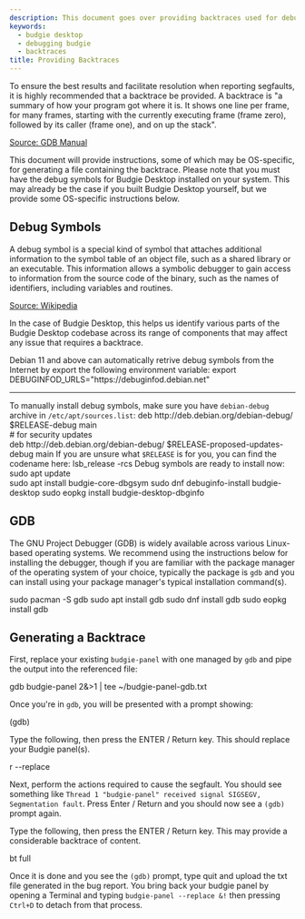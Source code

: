 ```yaml
---
description: This document goes over providing backtraces used for debugging potential issues with Budgie Desktop.
keywords:
  - budgie desktop
  - debugging budgie
  - backtraces
title: Providing Backtraces
---
```



To ensure the best results and facilitate resolution when reporting segfaults, it is highly recommended that a backtrace be provided. A backtrace is "a summary of how your program got where it is. It shows one line per frame, for many frames, starting with the currently executing frame (frame zero), followed by its caller (frame one), and on up the stack".

[Source: GDB Manual](https://ftp.gnu.org/old-gnu/Manuals/gdb/html_node/gdb_42.html#SEC43)

This document will provide instructions, some of which may be OS-specific, for generating a file containing the backtrace. Please note that you must have the debug symbols for Budgie Desktop installed on your system. This may already be the case if you built Budgie Desktop yourself, but we provide some OS-specific instructions below.

## Debug Symbols

A debug symbol is a special kind of symbol that attaches additional information to the symbol table of an object file, such as a shared library or an executable. This information allows a symbolic debugger to gain access to information from the source code of the binary, such as the names of identifiers, including variables and routines.

[Source: Wikipedia](https://en.wikipedia.org/wiki/Debug_symbol)

In the case of Budgie Desktop, this helps us identify various parts of the Budgie Desktop codebase across its range of components that may affect any issue that requires a backtrace.

<Tabs>
  <TabItem label="Debian" value="Debian">
    Debian 11 and above can automatically retrive debug symbols from the Internet by export the following environment variable: 
    <CodeBlock language="bash">export DEBUGINFOD_URLS="https://debuginfod.debian.net"</CodeBlock>
    <hr />
    To manually install debug symbols, make sure you have <code>debian-debug</code> archive in <code>/etc/apt/sources.list</code>:
    <CodeBlock>
      deb http://deb.debian.org/debian-debug/ $RELEASE-debug main
      <br />
      # for security updates
      <br />
      deb http://deb.debian.org/debian-debug/ $RELEASE-proposed-updates-debug main
    </CodeBlock>
    If you are unsure what <code>$RELEASE</code> is for you, you can find the codename here:
    <CodeBlock language="bash">lsb_release -rcs</CodeBlock>
    Debug symbols are ready to install now:
    <CodeBlock language="bash">
      sudo apt update
      <br />
      sudo apt install budgie-core-dbgsym
    </CodeBlock>
  </TabItem>
  <TabItem label="Fedora" value="Fedora">
    <CodeBlock language="bash">sudo dnf debuginfo-install budgie-desktop</CodeBlock>
  </TabItem>
  <TabItem label="Solus" value="Solus">
    <CodeBlock language="bash">sudo eopkg install budgie-desktop-dbginfo</CodeBlock>
  </TabItem>
</Tabs>

## GDB

The GNU Project Debugger (GDB) is widely available across various Linux-based operating systems. We recommend using the instructions below for installing the debugger, though if you are familiar with the package manager of the operating system of your choice, typically the package is `gdb` and you can install using your package manager's typical installation command(s).

<Tabs>
  <TabItem label="Arch" value="arch">
    <CodeBlock language="bash">sudo pacman -S gdb</CodeBlock>
  </TabItem>
  <TabItem label="Debian / Ubuntu" value="debian-ubuntu">
    <CodeBlock language="bash">sudo apt install gdb</CodeBlock>
  </TabItem>
  <TabItem label="Fedora" value="Fedora">
    <CodeBlock language="bash">sudo dnf install gdb</CodeBlock>
  </TabItem>
  <TabItem label="Solus" value="Solus">
    <CodeBlock language="bash">sudo eopkg install gdb</CodeBlock>
  </TabItem>
</Tabs>

## Generating a Backtrace

First, replace your existing `budgie-panel` with one managed by `gdb` and pipe the output into the referenced file:

<CodeBlock language="bash">gdb budgie-panel 2&>1 | tee ~/budgie-panel-gdb.txt</CodeBlock>

Once you're in `gdb`, you will be presented with a prompt showing:

<CodeBlock language="bash">(gdb)</CodeBlock>

Type the following, then press the ENTER / Return key. This should replace your Budgie panel(s).

<CodeBlock language="bash">r --replace</CodeBlock>

Next, perform the actions required to cause the segfault. You should see something like `Thread 1 "budgie-panel" received signal SIGSEGV, Segmentation fault`. Press Enter / Return and you should now see a `(gdb)` prompt again.

Type the following, then press the ENTER / Return key. This may provide a considerable backtrace of content.

<CodeBlock language="bash">bt full</CodeBlock>

Once it is done and you see the `(gdb)` prompt, type quit and upload the txt file generated in the bug report. You bring back your budgie panel by opening a Terminal and typing `budgie-panel --replace &!` then pressing `Ctrl+D` to detach from that process.
